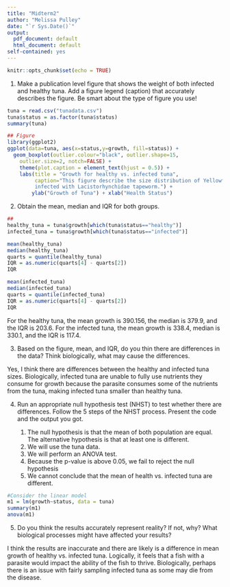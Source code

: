 ```yaml
---
title: "Midterm2"
author: "Melissa Pulley"
date: "`r Sys.Date()`"
output:
  pdf_document: default
  html_document: default
self-contained: yes
---
```


```r
knitr::opts_chunk$set(echo = TRUE)
```

1) Make a publication level figure that shows the weight of both infected and healthy tuna. Add a figure legend (caption) that accurately describes the figure. Be smart about the type of figure you use! 

```r
tuna = read.csv("tunadata.csv")
tuna$status = as.factor(tuna$status)
summary(tuna)

## Figure
library(ggplot2)
ggplot(data=tuna, aes(x=status,y=growth, fill=status)) +
  geom_boxplot(outlier.colour="black", outlier.shape=15,
    outlier.size=2, notch=FALSE) +
    theme(plot.caption = element_text(hjust = 0.5)) +
    labs(title = "Growth for healthy vs. infected tuna", 
         caption="This figure describe the size distribution of Yellowfish tuna based on their health status, healthy vs. 
         infected with Lacistorhynchidae tapeworm.") +
        ylab("Growth of Tuna") + xlab("Health Status")  

```


2) Obtain the mean, median and IQR for both groups.

```r
##
healthy_tuna = tuna$growth[which(tuna$status=="healthy")]
infected_tuna = tuna$growth[which(tuna$status=="infected")]

mean(healthy_tuna)
median(healthy_tuna)
quarts = quantile(healthy_tuna)
IQR = as.numeric(quarts[4] - quarts[2])
IQR

mean(infected_tuna)
median(infected_tuna)
quarts = quantile(infected_tuna)
IQR = as.numeric(quarts[4] - quarts[2])
IQR 
```
For the healthy tuna, the mean growth is 390.156, the median is 379.9, and the IQR is 203.6. For the infected tuna, the mean growth is 338.4, median is 330.1, and the IQR is 117.4.

3) Based on the figure, mean, and IQR, do you thin there are differences in the data? Think biologically, what may cause the differences.

Yes, I think there are differences between the healthy and infected tuna sizes. Biologically, infected tuna are unable to fully use nutrients they consume for growth because the parasite consumes some of the nutrients from the tuna, making infected tuna smaller than healthy tuna. 

4) Run an appropriate null hypothesis test (NHST) to test whether there are differences. Follow the 5 steps of the NHST process. Present the code and the output you got.

    1. The null hypothesis is that the mean of both population are equal. The alternative hypothesis is that at least one is different.
    2. We will use the tuna data. 
    3. We will perform an ANOVA test. 
    4. Because the p-value is above 0.05, we fail to reject the null hypothesis
    5. We cannot conclude that the mean of health vs. infected tuna are different.
    
```r
#Consider the linear model
m1 = lm(growth~status, data = tuna)
summary(m1)
anova(m1)
```
5) Do you think the results accurately represent reality? If not, why? What biological processes might have affected your results?

I think the results are inaccurate and there are likely is a difference in mean growth of healthy vs. infected tuna. Logically, it feels that a fish with a parasite would impact the ability of the fish to thrive. Biologically, perhaps there is an issue with fairly sampling infected tuna as some may die from the disease.
